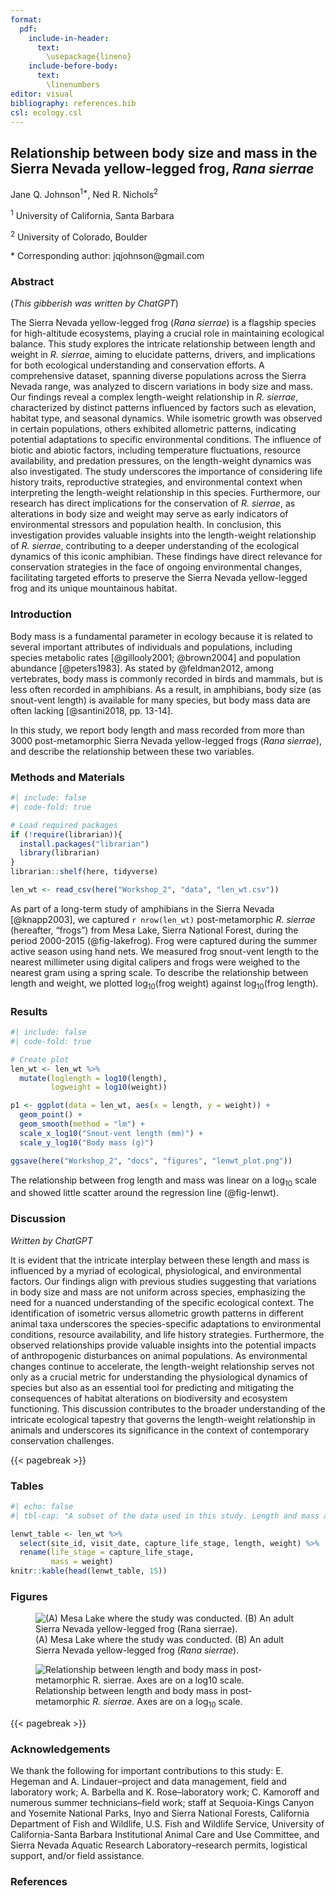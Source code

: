 ```yaml
---
format: 
  pdf:
    include-in-header: 
      text: 
        \usepackage{lineno}
    include-before-body: 
      text: 
        \linenumbers
editor: visual
bibliography: references.bib
csl: ecology.csl
---
```


## Relationship between body size and mass in the Sierra Nevada yellow-legged frog, *Rana sierrae*

Jane Q. Johnson^1\*^, Ned R. Nichols^2^

^1^ University of California, Santa Barbara

^2^ University of Colorado, Boulder

\* Corresponding author: jqjohnson\@gmail.com\

### Abstract

(*This gibberish was written by ChatGPT*)

The Sierra Nevada yellow-legged frog (*Rana sierrae*) is a flagship species for high-altitude ecosystems, playing a crucial role in maintaining ecological balance.
This study explores the intricate relationship between length and weight in *R. sierrae*, aiming to elucidate patterns, drivers, and implications for both ecological understanding and conservation efforts.
A comprehensive dataset, spanning diverse populations across the Sierra Nevada range, was analyzed to discern variations in body size and mass.
Our findings reveal a complex length-weight relationship in *R. sierrae*, characterized by distinct patterns influenced by factors such as elevation, habitat type, and seasonal dynamics.
While isometric growth was observed in certain populations, others exhibited allometric patterns, indicating potential adaptations to specific environmental conditions.
The influence of biotic and abiotic factors, including temperature fluctuations, resource availability, and predation pressures, on the length-weight dynamics was also investigated.
The study underscores the importance of considering life history traits, reproductive strategies, and environmental context when interpreting the length-weight relationship in this species.
Furthermore, our research has direct implications for the conservation of *R. sierrae*, as alterations in body size and weight may serve as early indicators of environmental stressors and population health.
In conclusion, this investigation provides valuable insights into the length-weight relationship of *R. sierrae*, contributing to a deeper understanding of the ecological dynamics of this iconic amphibian.
These findings have direct relevance for conservation strategies in the face of ongoing environmental changes, facilitating targeted efforts to preserve the Sierra Nevada yellow-legged frog and its unique mountainous habitat.

### Introduction

Body mass is a fundamental parameter in ecology because it is related to several important attributes of individuals and populations, including species metabolic rates [@gillooly2001; @brown2004] and population abundance [@peters1983].
As stated by @feldman2012, among vertebrates, body mass is commonly recorded in birds and mammals, but is less often recorded in amphibians.
As a result, in amphibians, body size (as snout-vent length) is available for many species, but body mass data are often lacking [@santini2018, pp. 13-14].

In this study, we report body length and mass recorded from more than 3000 post-metamorphic Sierra Nevada yellow-legged frogs (*Rana sierrae*), and describe the relationship between these two variables.

### Methods and Materials

```r
#| include: false
#| code-fold: true

# Load required packages
if (!require(librarian)){
  install.packages("librarian")
  library(librarian)
}
librarian::shelf(here, tidyverse)

len_wt <- read_csv(here("Workshop_2", "data", "len_wt.csv"))
```

As part of a long-term study of amphibians in the Sierra Nevada [@knapp2003], we captured `r nrow(len_wt)` post-metamorphic *R. sierrae* (hereafter, "frogs") from Mesa Lake, Sierra National Forest, during the period 2000-2015 (@fig-lakefrog).
Frog were captured during the summer active season using hand nets.
We measured frog snout-vent length to the nearest millimeter using digital calipers and frogs were weighed to the nearest gram using a spring scale.
To describe the relationship between length and weight, we plotted log~10~(frog weight) against log~10~(frog length).

### Results

```r
#| include: false
#| code-fold: true

# Create plot
len_wt <- len_wt %>% 
  mutate(loglength = log10(length), 
         logweight = log10(weight))

p1 <- ggplot(data = len_wt, aes(x = length, y = weight)) +
  geom_point() +
  geom_smooth(method = "lm") +
  scale_x_log10("Snout-vent length (mm)") +
  scale_y_log10("Body mass (g)")

ggsave(here("Workshop_2", "docs", "figures", "lenwt_plot.png"))
```

The relationship between frog length and mass was linear on a log~10~ scale and showed little scatter around the regression line (@fig-lenwt).

### Discussion

*Written by ChatGPT*

It is evident that the intricate interplay between these length and mass is influenced by a myriad of ecological, physiological, and environmental factors.
Our findings align with previous studies suggesting that variations in body size and mass are not uniform across species, emphasizing the need for a nuanced understanding of the specific ecological context.
The identification of isometric versus allometric growth patterns in different animal taxa underscores the species-specific adaptations to environmental conditions, resource availability, and life history strategies.
Furthermore, the observed relationships provide valuable insights into the potential impacts of anthropogenic disturbances on animal populations.
As environmental changes continue to accelerate, the length-weight relationship serves not only as a crucial metric for understanding the physiological dynamics of species but also as an essential tool for predicting and mitigating the consequences of habitat alterations on biodiversity and ecosystem functioning.
This discussion contributes to the broader understanding of the intricate ecological tapestry that governs the length-weight relationship in animals and underscores its significance in the context of contemporary conservation challenges.

{{< pagebreak >}}

### Tables

```r
#| echo: false
#| tbl-cap: "A subset of the data used in this study. Length and mass are expressed in millimeters and grams, respectively."

lenwt_table <- len_wt %>% 
  select(site_id, visit_date, capture_life_stage, length, weight) %>% 
  rename(life_stage = capture_life_stage,
         mass = weight)
knitr::kable(head(lenwt_table, 15))
```

### Figures

![(A) Mesa Lake where the study was conducted. (B) An adult Sierra Nevada yellow-legged frog (*Rana sierrae*).](figures/lake_frog.jpg){#fig-lakefrog}

![Relationship between length and body mass in post-metamorphic *R. sierrae*. Axes are on a log~10~ scale.](figures/lenwt_plot.png){#fig-lenwt}

{{< pagebreak >}}

### Acknowledgements

We thank the following for important contributions to this study: E.
Hegeman and A.
Lindauer--project and data management, field and laboratory work; A.
Barbella and K.
Rose--laboratory work; C.
Kamoroff and numerous summer technicians--field work; staff at Sequoia-Kings Canyon and Yosemite National Parks, Inyo and Sierra National Forests, California Department of Fish and Wildlife, U.S. Fish and Wildlife Service, University of California-Santa Barbara Institutional Animal Care and Use Committee, and Sierra Nevada Aquatic Research Laboratory--research permits, logistical support, and/or field assistance.

### References

::: {refs}
:::

